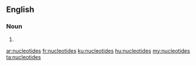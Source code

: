 ==English==

===Noun===
{{head|en|plural}}

# {{plural of|nucleotide|lang=en|nocat=1}}

[[ar:nucleotides]]
[[fr:nucleotides]]
[[ku:nucleotides]]
[[hu:nucleotides]]
[[my:nucleotides]]
[[ta:nucleotides]]